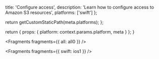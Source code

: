 
  title: 'Configure access',
  description: 'Learn how to configure access to Amazon S3 resources',
  platforms: ['swift']
};

  return getCustomStaticPath(meta.platforms);
};

  return {
    props: {
      platform: context.params.platform,
      meta
    }
  };
}


<Fragments fragments={{ all: all0 }} />


<Fragments fragments={{ swift: ios1 }} />
